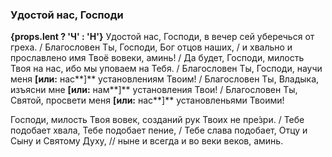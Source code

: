 <span id="udostoi" />

### Удостой нас, Господи

**{props.lent ? 'Ч' : 'Н'}** Удостой нас, Господи, в вечер сей уберечься от греха. / Благословен Ты, Господи, Бог отцов наших, / и хвально и прославлено имя Твоё вовеки, аминь! / Да будет, Господи, милость Твоя на нас, ибо мы уповаем на Тебя. / Благословен Ты, Господи, научи меня **[или:** нас**]** установлениям Твоим! / Благословен Ты, Владыка, изъясни мне **[или:** нам**]** установления Твои! / Благословен Ты, Святой, просвети меня **[или:** нас**]** установленьями Твоими!

Господи, милость Твоя вовек, созданий рук Твоих не пре́зри. / Тебе подобает хвала, Тебе подобает пение, / Тебе слава подобает, Отцу и Сыну и Святому Духу, // ныне и всегда и во веки веков, аминь.
